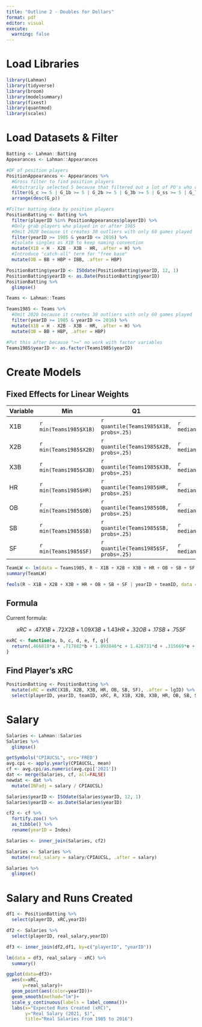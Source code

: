 ```yaml
---
title: "Outline 2 - Doubles for Dollars"
format: pdf
editor: visual
execute: 
  warning: false
---
```


# Load Libraries

```r
library(Lahman)
library(tidyverse)
library(broom)
library(modelsummary)
library(fixest)
library(quantmod)
library(scales)
```

# Load Datasets & Filter

```r
Batting <- Lahman::Batting
Appearances <- Lahman::Appearances

#DF of position players
PositionAppearances <- Appearances %>% 
  #Gross filter to find position players
  #Arbitrarily selected 5 because that filtered out a lot of PO's who came in a couple times
  filter(G_c >= 5 | G_1b >= 5 | G_2b >= 5 | G_3b >= 5 | G_ss >= 5 | G_lf >= 5 | G_cf >= 5 | G_rf >= 5 | G_of >= 5 | G_dh >= 5) %>%
  arrange(desc(G_p))

#Filter batting data by position players
PositionBatting <- Batting %>% 
  filter(playerID %in% PositionAppearances$playerID) %>% 
  #Only grab players who played in or after 1985
  #Omit 2020 because it creates 30 outliers with only 60 games played
  filter(yearID >= 1985 & yearID <= 2016) %>% 
  #Isolate singles as X1B to keep naming convention
  mutate(X1B = H - X2B - X3B - HR, .after = H) %>% 
  #Introduce "catch-all" term for "free base"
  mutate(OB = BB + HBP + IBB, .after = HBP)
```

```r
PositionBatting$yearID <- ISOdate(PositionBatting$yearID, 12, 1)
PositionBatting$yearID <- as.Date(PositionBatting$yearID)
PositionBatting %>% 
  glimpse()
```

```r
Teams <- Lahman::Teams

Teams1985 <- Teams %>% 
  #Omit 2020 because it creates 30 outliers with only 60 games played
  filter(yearID >= 1985 & yearID <= 2016) %>% 
  mutate(X1B = H - X2B - X3B - HR, .after = H) %>% 
  mutate(OB = BB + HBP, .after = HBP)

#Put this after because ">=" no work with factor variables
Teams1985$yearID <- as.factor(Teams1985$yearID)
```

# Create Models

## Fixed Effects for Linear Weights

| Variable | Min                    | Q1                                     | Median                    | Q3                                     | Max                    | Mean                                     | SD                                     |
|----------|------------------------|----------------------------------------|---------------------------|----------------------------------------|------------------------|------------------------------------------|----------------------------------------|
| X1B      | `r min(Teams1985$X1B)` | `r quantile(Teams1985$X1B, probs=.25)` | `r median(Teams1985$X1B)` | `r quantile(Teams1985$X1B, probs=.75)` | `r max(Teams1985$X1B)` | `r round(mean(Teams1985$X1B), digits=2)` | `r round(sd(Teams1985$X1B), digits=2)` |
| X2B      | `r min(Teams1985$X2B)` | `r quantile(Teams1985$X2B, probs=.25)` | `r median(Teams1985$X2B)` | `r quantile(Teams1985$X2B, probs=.75)` | `r max(Teams1985$X2B)` | `r round(mean(Teams1985$X2B), digits=2)` | `r round(sd(Teams1985$X2B), digits=2)` |
| X3B      | `r min(Teams1985$X3B)` | `r quantile(Teams1985$X3B, probs=.25)` | `r median(Teams1985$X3B)` | `r quantile(Teams1985$X3B, probs=.75)` | `r max(Teams1985$X3B)` | `r round(mean(Teams1985$X3B), digits=2)` | `r round(sd(Teams1985$X3B), digits=2)` |
| HR       | `r min(Teams1985$HR)`  | `r quantile(Teams1985$HR, probs=.25)`  | `r median(Teams1985$HR)`  | `r quantile(Teams1985$HR, probs=.75)`  | `r max(Teams1985$HR)`  | `r round(mean(Teams1985$HR), digits=2)`  | `r round(sd(Teams1985$HR), digits=2)`  |
| OB       | `r min(Teams1985$OB)`  | `r quantile(Teams1985$OB, probs=.25)`  | `r median(Teams1985$OB)`  | `r quantile(Teams1985$OB, probs=.75)`  | `r max(Teams1985$OB)`  | `r round(mean(Teams1985$OB), digits=2)`  | `r round(sd(Teams1985$OB), digits=2)`  |
| SB       | `r min(Teams1985$SB)`  | `r quantile(Teams1985$SB, probs=.25)`  | `r median(Teams1985$SB)`  | `r quantile(Teams1985$SB, probs=.75)`  | `r max(Teams1985$SB)`  | `r round(mean(Teams1985$SB), digits=2)`  | `r round(sd(Teams1985$SB), digits=2)`  |
| SF       | `r min(Teams1985$SF)`  | `r quantile(Teams1985$SF, probs=.25)`  | `r median(Teams1985$SF)`  | `r quantile(Teams1985$SF, probs=.75)`  | `r max(Teams1985$SF)`  | `r round(mean(Teams1985$SF), digits=2)`  | `r round(sd(Teams1985$SF), digits=2)`  |

```r
TeamLW <- lm(data = Teams1985, R ~ X1B + X2B + X3B + HR + OB + SB + SF + yearID + teamID)
summary(TeamLW)
```

```r
feols(R ~ X1B + X2B + X3B + HR + OB + SB + SF | yearID + teamID, data = Teams1985)
```

## Formula

Current formula:

$$
xRC=.47X1B+.72X2B+1.09X3B+1.43HR+.32OB+.17SB+.75SF
$$

```r
exRC <- function(a, b, c, d, e, f, g){
  return(.466818*a + .717882*b + 1.093846*c + 1.428731*d + .315669*e + .166770*f + .754662*g)
}
```

## Find Player's xRC

```r
PositionBatting <- PositionBatting %>% 
  mutate(xRC = exRC(X1B, X2B, X3B, HR, OB, SB, SF), .after = lgID) %>% 
  select(playerID, yearID, teamID, xRC, R, X1B, X2B, X3B, HR, OB, SB, SF)
```

# Salary

```r
Salaries <- Lahman::Salaries
Salaries %>% 
  glimpse()
```

```r
getSymbols("CPIAUCSL", src='FRED')
avg.cpi <- apply.yearly(CPIAUCSL, mean)
cf <- avg.cpi/as.numeric(avg.cpi['2021'])
dat <- merge(Salaries, cf, all=FALSE)
newdat <- dat %>% 
  mutate(INFadj = salary / CPIAUCSL)
```

```r
Salaries$yearID <- ISOdate(Salaries$yearID, 12, 1)
Salaries$yearID <- as.Date(Salaries$yearID)

cf2 <- cf %>% 
  fortify.zoo() %>% 
  as_tibble() %>% 
  rename(yearID = Index)

Salaries <- inner_join(Salaries, cf2)

Salaries <- Salaries %>% 
  mutate(real_salary = salary/CPIAUCSL, .after = salary)

Salaries %>% 
  glimpse()
```

# Salary and Runs Created

```r
df1 <- PositionBatting %>% 
  select(playerID, xRC,yearID)

df2 <- Salaries %>% 
  select(playerID, real_salary,yearID)

df3 <- inner_join(df2,df1, by=c("playerID", "yearID"))
```

```r
lm(data = df3, real_salary ~ xRC) %>% 
  summary()
```

```r
ggplot(data=df3)+
  aes(x=xRC,
      y=real_salary)+
  geom_point(aes(color=yearID))+
  geom_smooth(method="lm")+
  scale_y_continuous(labels = label_comma())+
  labs(x="Expected Runs Created (xRC)",
       y="Real Salary (2021, $)",
       title="Real Salaries From 1985 to 2016")
```
